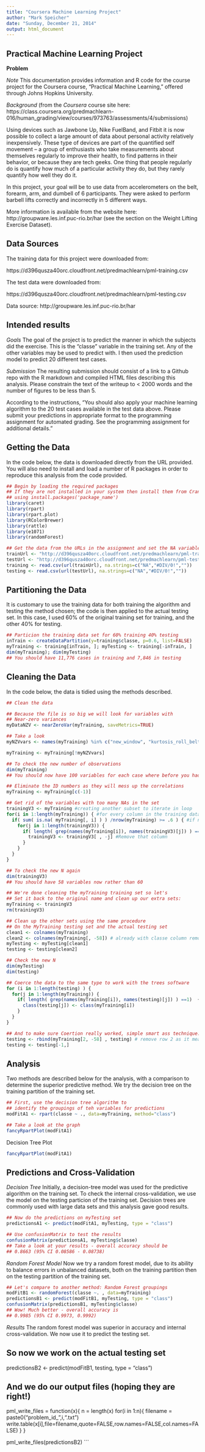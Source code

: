 ```yaml
---
title: "Coursera Machine Learning Project"
author: "Mark Speicher"
date: "Sunday, December 21, 2014"
output: html_document
---
```

Practical Machine Learning Project
------------------------------------------------------------------------------------
**Problem**

*Note*
This documentation provides information and R code for the course project for the Coursera course, "Practical Machine Learning," offered through Johns Hopkins University.

*Background* 
(from the *Coursera* course site here: https://class.coursera.org/predmachlearn-016/human_grading/view/courses/973763/assessments/4/submissions)

Using devices such as Jawbone Up, Nike FuelBand, and Fitbit it is now possible to collect a large amount of data about personal activity relatively inexpensively. These type of devices are part of the quantified self movement – a group of enthusiasts who take measurements about themselves regularly to improve their health, to find patterns in their behavior, or because they are tech geeks. One thing that people regularly do is quantify how much of a particular activity they do, but they rarely quantify how well they do it. 

In this project, your goal will be to use data from accelerometers on the belt, forearm, arm, and dumbell of 6 participants. They were asked to perform barbell lifts correctly and incorrectly in 5 different ways. 

More information is available from the website here: http://groupware.les.inf.puc-rio.br/har (see the section on the Weight Lifting Exercise Dataset).

Data Sources
-----------------------------------------------------------------------------------

The training data for this project were downloaded from:

https://d396qusza40orc.cloudfront.net/predmachlearn/pml-training.csv

The test data were downloaded from:

https://d396qusza40orc.cloudfront.net/predmachlearn/pml-testing.csv

Data source: http://groupware.les.inf.puc-rio.br/har

Intended results
------------------------------------------------------------------------------------
*Goals*
The goal of the project is to predict the manner in which the subjects did the exercise. This is the “classe” variable in the training set. Any of the other variables may be used to predict with. I then used the prediction model to predict 20 different test cases.

*Submission*
The resulting submission should consist of a link to a Github repo with the R markdown and compiled HTML files describing this analysis. Please constrain the text of the writeup to < 2000 words and the number of figures to be less than 5. 

According to the instructions, "You should also apply your machine learning algorithm to the 20 test cases available in the test data above. Please submit your predictions in appropriate format to the programming assignment for automated grading. See the programming assignment for additional details."

Getting the Data
------------------------------------------------------------------------------------
In the code below, the data is downloaded directly from the URL provided. You will also need to install and load a number of R packages in order to reproduce this analysis from the code provided.

```r
## Begin by loading the required packages
## If they are not installed in your system then install them from Cran-R 
## using install.packages('package_name')
library(caret)
library(rpart)
library(rpart.plot)
library(RColorBrewer)
library(rattle)
library(e1071)
library(randomForest)

## Get the data from the URLs in the assignment and set the NA variables to NA
trainUrl <- "http://d396qusza40orc.cloudfront.net/predmachlearn/pml-training.csv"
testUrl <- "http://d396qusza40orc.cloudfront.net/predmachlearn/pml-testing.csv"
training <- read.csv(url(trainUrl), na.strings=c("NA","#DIV/0!",""))
testing <- read.csv(url(testUrl), na.strings=c("NA","#DIV/0!",""))

```

Partitioning the Data
------------------------------------------------------------------------------------
It is customary to use the training data for both training the algorithm and testing the method chosen; the code is then applied to the actual testing set. In this case, I used 60% of the original training set for training, and the other 40% for testing.

```r
## Particion the training data set for 60% training 40% testing
inTrain <- createDataPartition(y=training$classe, p=0.6, list=FALSE)
myTraining <- training[inTrain, ]; myTesting <- training[-inTrain, ]
dim(myTraining); dim(myTesting)
## You should have 11,776 cases in training and 7,846 in testing

```

Cleaning the Data
------------------------------------------------------------------------------------
In the code below, the data is tidied using the methods described.

```r

## Clean the data

## Because the file is so big we will look for variables with
## Near-zero variances
myDataNZV <- nearZeroVar(myTraining, saveMetrics=TRUE)

## Take a look
myNZVvars <- names(myTraining) %in% c("new_window", "kurtosis_roll_belt", "kurtosis_picth_belt", "kurtosis_yaw_belt", "skewness_roll_belt", "skewness_roll_belt.1", "skewness_yaw_belt", "max_yaw_belt", "min_yaw_belt", "amplitude_yaw_belt", "avg_roll_arm", "stddev_roll_arm", "var_roll_arm", "avg_pitch_arm", "stddev_pitch_arm", "var_pitch_arm", "avg_yaw_arm", "stddev_yaw_arm", "var_yaw_arm", "kurtosis_roll_arm", "kurtosis_picth_arm", "kurtosis_yaw_arm", "skewness_roll_arm", "skewness_pitch_arm", "skewness_yaw_arm",                     "max_roll_arm", "min_roll_arm", "min_pitch_arm", "amplitude_roll_arm", "amplitude_pitch_arm", "kurtosis_roll_dumbbell", "kurtosis_picth_dumbbell", "kurtosis_yaw_dumbbell", "skewness_roll_dumbbell", "skewness_pitch_dumbbell", "skewness_yaw_dumbbell", "max_yaw_dumbbell", "min_yaw_dumbbell", "amplitude_yaw_dumbbell", "kurtosis_roll_forearm", "kurtosis_picth_forearm", "kurtosis_yaw_forearm", "skewness_roll_forearm", "skewness_pitch_forearm", "skewness_yaw_forearm", "max_roll_forearm", "max_yaw_forearm", "min_roll_forearm", "min_yaw_forearm", "amplitude_roll_forearm", "amplitude_yaw_forearm", "avg_roll_forearm", "stddev_roll_forearm", "var_roll_forearm", "avg_pitch_forearm", "stddev_pitch_forearm", "var_pitch_forearm", "avg_yaw_forearm", "stddev_yaw_forearm", "var_yaw_forearm")

myTraining <- myTraining[!myNZVvars]

## To check the new number of observations
dim(myTraining)
## You should now have 100 variables for each case where before you had 160

## Eliminate the ID numbers as they will mess up the correlations
myTraining <- myTraining[c(-1)]

## Get rid of the variables with too many NAs in the set
trainingV3 <- myTraining #creating another subset to iterate in loop
for(i in 1:length(myTraining)) { #for every column in the training dataset
  if( sum( is.na( myTraining[, i] ) ) /nrow(myTraining) >= .6 ) { #if n?? NAs > 60% of total observations
    for(j in 1:length(trainingV3)) {
      if( length( grep(names(myTraining[i]), names(trainingV3)[j]) ) ==1)  { #if the columns are the same:
        trainingV3 <- trainingV3[ , -j] #Remove that column
      }   
    } 
  }
}

## To check the new N again
dim(trainingV3)
## You should have 58 variables now rather than 60

## We're done cleaning the myTraining training set so let's
## Set it back to the original name and clean up our extra sets:
myTraining <- trainingV3
rm(trainingV3)

## Clean up the other sets using the same procedure
## On the MyTraining testing set and the actual testing set
clean1 <- colnames(myTraining)
clean2 <- colnames(myTraining[, -58]) # already with classe column removed
myTesting <- myTesting[clean1]
testing <- testing[clean2]

## Check the new N
dim(myTesting)
dim(testing)

## Coerce the data to the same type to work with the trees software
for (i in 1:length(testing) ) {
  for(j in 1:length(myTraining)) {
    if( length( grep(names(myTraining[i]), names(testing)[j]) ) ==1)  {
      class(testing[j]) <- class(myTraining[i])
    }      
  }      
}

## And to make sure Coertion really worked, simple smart ass technique:
testing <- rbind(myTraining[2, -58] , testing) # remove row 2 as it means nothing anything
testing <- testing[-1,]

```

Analysis
------------------------------------------------------------------------------------
Two methods are described below for the analysis, with a comparison to determine the superior predictive method. We try the decision tree on the training partition of the training set.

```r
## First, use the decision tree algorithm to 
## identify the groupings of teh variables for predictions
modFitA1 <- rpart(classe ~ ., data=myTraining, method="class")

## Take a look at the graph
fancyRpartPlot(modFitA1)


```

Decision Tree Plot

```r
fancyRpartPlot(modFitA1)

```
Predictions and Cross-Validation
------------------------------------------------------------------------------------
*Decision Tree*
Initially, a decision-tree model was used for the predictive algorithm on the training set. To check the internal cross-validation, we use the model on the testing particion of the training set. Decision trees are commonly used with large data sets and this analysis gave good results.

```r
## Now do the predictions on myTesting set
predictionsA1 <- predict(modFitA1, myTesting, type = "class")

## Use confusionMatrix to test the results
confusionMatrix(predictionsA1, myTesting$classe)
## Take a look at your results - overall accuracy should be
## 0.8663 (95% CI 0.08586 - 0.08738)

```
*Random Forest Model*
Now we try a random forest model, due to its ability to balance errors in unbalanced datasets, both on the training partition then on the testing partition of the training set.

```r
## Let's compare to another method: Random Forest groupings
modFitB1 <- randomForest(classe ~. , data=myTraining)
predictionsB1 <- predict(modFitB1, myTesting, type = "class")
confusionMatrix(predictionsB1, myTesting$classe)
## Wow! Much better - overall accuracy is
## 0.9985 (95% CI 0.9973, 0.9992)

```
*Results*
The random forest model was superior in accuracy and internal cross-validation. We now use it to predict the testing set.

## So now we work on the actual testing set
predictionsB2 <- predict(modFitB1, testing, type = "class")

## And we do our output files (hoping they are right!)
pml_write_files = function(x){
  n = length(x)
  for(i in 1:n){
    filename = paste0("problem_id_",i,".txt")
    write.table(x[i],file=filename,quote=FALSE,row.names=FALSE,col.names=FALSE)
  }
}

pml_write_files(predictionsB2)
```
